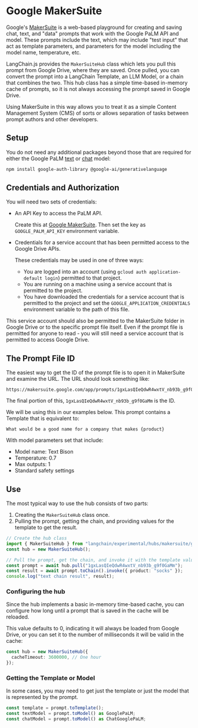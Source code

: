 # Google MakerSuite

Google's [MakerSuite](https://makersuite.google.com/) is a web-based playground
for creating and saving chat, text, and "data" prompts that work with the
Google PaLM API and model. These prompts include the text, which may include
"test input" that act as template parameters, and parameters for the model
including the model name, temperature, etc.

LangChain.js provides the `MakerSuiteHub` class which lets you pull this prompt
from Google Drive, where they are saved. Once pulled, you can convert the prompt
into a LangChain Template, an LLM Model, or a chain that combines the two. This
hub class has a simple time-based in-memory cache of prompts, so it is not always
accessing the prompt saved in Google Drive.

Using MakerSuite in this way allows you to treat it as a simple Content Management
System (CMS) of sorts or allows separation of tasks between prompt authors and
other developers.

## Setup

You do not need any additional packages beyond those that are required for
either the Google PaLM [text](/docs/integrations/llms/google_palm)
or [chat](/docs/integrations/chat/google_palm) model:

```bash npm2yarn
npm install google-auth-library @google-ai/generativelanguage
```

## Credentials and Authorization

You will need two sets of credentials:

- An API Key to access the PaLM API.

  Create this at [Google MakerSuite](https://makersuite.google.com/app/apikey).
  Then set the key as `GOOGLE_PALM_API_KEY` environment variable.

- Credentials for a service account that has been permitted access to the
  Google Drive APIs.

  These credentials may be used in one of three ways:

  - You are logged into an account (using `gcloud auth application-default login`)
    permitted to that project.
  - You are running on a machine using a service account that is permitted
    to the project.
  - You have downloaded the credentials for a service account that is permitted
    to the project and set the `GOOGLE_APPLICATION_CREDENTIALS` environment
    variable to the path of this file.

This service account should also be permitted to the MakerSuite folder in Google
Drive or to the specific prompt file itself. Even if the prompt file is permitted
for anyone to read - you will still need a service account that is permitted to
access Google Drive.

## The Prompt File ID

The easiest way to get the ID of the prompt file is to open it in MakerSuite
and examine the URL. The URL should look something like:

```
https://makersuite.google.com/app/prompts/1gxLasQIeQdwR4wxtV_nb93b_g9f0GaMm
```

The final portion of this, `1gxLasQIeQdwR4wxtV_nb93b_g9f0GaMm` is the ID.

We will be using this in our examples below. This prompt contains a Template
that is equivalent to:

```
What would be a good name for a company that makes {product}
```

With model parameters set that include:

- Model name: Text Bison
- Temperature: 0.7
- Max outputs: 1
- Standard safety settings

## Use

The most typical way to use the hub consists of two parts:

1. Creating the `MakerSuiteHub` class once.
2. Pulling the prompt, getting the chain, and providing values for the template
   to get the result.

```typescript
// Create the hub class
import { MakerSuiteHub } from "langchain/experimental/hubs/makersuite/googlemakersuitehub";
const hub = new MakerSuiteHub();

// Pull the prompt, get the chain, and invoke it with the template values
const prompt = await hub.pull("1gxLasQIeQdwR4wxtV_nb93b_g9f0GaMm");
const result = await prompt.toChain().invoke({ product: "socks" });
console.log("text chain result", result);
```

### Configuring the hub

Since the hub implements a basic in-memory time-based cache, you can configure
how long until a prompt that is saved in the cache will be reloaded.

This value defaults to 0, indicating it will always be loaded from Google Drive,
or you can set it to the number of milliseconds it will be valid in the cache:

```typescript
const hub = new MakerSuiteHub({
  cacheTimeout: 3600000, // One hour
});
```

### Getting the Template or Model

In some cases, you may need to get just the template or just the model
that is represented by the prompt.

```typescript
const template = prompt.toTemplate();
const textModel = prompt.toModel() as GooglePaLM;
const chatModel = prompt.toModel() as ChatGooglePaLM;
```
